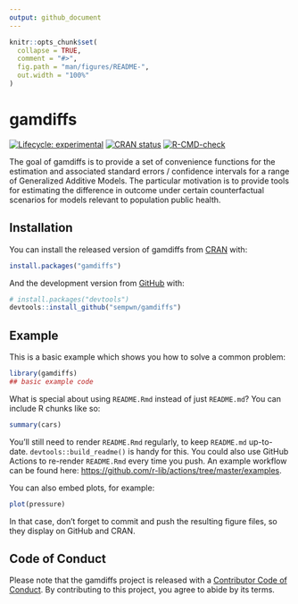```yaml
---
output: github_document
---
```


<!-- README.md is generated from README.Rmd. Please edit that file -->

```r
knitr::opts_chunk$set(
  collapse = TRUE,
  comment = "#>",
  fig.path = "man/figures/README-",
  out.width = "100%"
)
```

# gamdiffs

<!-- badges: start -->
[![Lifecycle: experimental](https://img.shields.io/badge/lifecycle-experimental-orange.svg)](https://lifecycle.r-lib.org/articles/stages.html#experimental)
[![CRAN status](https://www.r-pkg.org/badges/version/gamdiffs)](https://CRAN.R-project.org/package=gamdiffs)
[![R-CMD-check](https://github.com/sempwn/gamdiffs/workflows/R-CMD-check/badge.svg)](https://github.com/sempwn/gamdiffs/actions)
<!-- badges: end -->

The goal of gamdiffs is to provide a set of convenience functions for the estimation
and associated standard errors / confidence intervals for a range of Generalized
Additive Models. The particular motivation is to provide tools for estimating the 
difference in outcome under certain counterfactual scenarios for models relevant
to population public health.

## Installation

You can install the released version of gamdiffs from [CRAN](https://CRAN.R-project.org) with:

``` r
install.packages("gamdiffs")
```

And the development version from [GitHub](https://github.com/) with:

``` r
# install.packages("devtools")
devtools::install_github("sempwn/gamdiffs")
```
## Example

This is a basic example which shows you how to solve a common problem:

```r
library(gamdiffs)
## basic example code
```

What is special about using `README.Rmd` instead of just `README.md`? You can include R chunks like so:

```r
summary(cars)
```

You'll still need to render `README.Rmd` regularly, to keep `README.md` up-to-date. `devtools::build_readme()` is handy for this. You could also use GitHub Actions to re-render `README.Rmd` every time you push. An example workflow can be found here: <https://github.com/r-lib/actions/tree/master/examples>.

You can also embed plots, for example:

```r
plot(pressure)
```

In that case, don't forget to commit and push the resulting figure files, so they display on GitHub and CRAN.

## Code of Conduct
  
  Please note that the gamdiffs project is released with a [Contributor Code of Conduct](https://contributor-covenant.org/version/2/0/CODE_OF_CONDUCT.html). By contributing to this project, you agree to abide by its terms.

